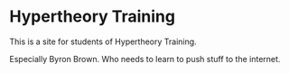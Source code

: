 
# Hypertheory Training

This is a site for students of Hypertheory Training.

Especially Byron Brown. Who needs to learn to push stuff to the internet.



